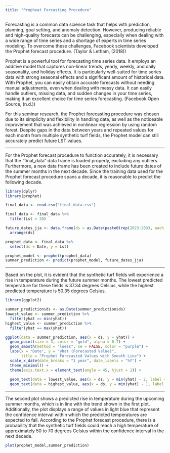 ```yaml
---
title: "Propheat Forcasting Procedure"
---
```


Forecasting is a common data science task that helps with prediction, planning, goal setting, and anomaly detection. However, producing reliable and high-quality forecasts can be challenging, especially when dealing with a wide range of time series and a shortage of experts in time series modeling. To overcome these challenges, Facebook scientists developed the Prophet forecast procedure. (Taylor & Letham, (2018))

Prophet is a powerful tool for forecasting time series data. It employs an additive model that captures non-linear trends, yearly, weekly, and daily seasonality, and holiday effects. It is particularly well-suited for time series data with strong seasonal effects and a significant amount of historical data. With Prophet, you can easily obtain accurate forecasts without needing manual adjustments, even when dealing with messy data. It can easily handle outliers, missing data, and sudden changes in your time series, making it an excellent choice for time series forecasting.
(Facebook Open Source, (n.d.))

For this seminar research, the Prophet forecasting procedure was chosen due to its simplicity and flexibility in handling data, as well as the noticeable improvement that was achieved in nonlinear regression by using random forest. Despite gaps in the data between years and repeated values for each month from multiple synthetic turf fields, the Prophet model can still accurately predict future LST values.

___

For the Prophet forecast procedure to function accurately, it is necessary that the "final_data" data frame is loaded properly, excluding any outliers. Furthermore, a new data frame has been created to include future dates of the summer months in the next decade. Since the training data used for the Prophet forecast procedure spans a decade, it is reasonable to predict the following decade.


```r
library(dplyr)
library(prophet)

final_data <- read.csv("final_data.csv")

final_data <- final_data %>%
  filter(Lst > 20)

future_dates_jja <- data.frame(ds = as.Date(paste0(rep(2023:2033, each = 1), "-", rep(6:8, each = 11), "-01"))) %>%
  arrange(ds)

prophet_data <- final_data %>%
  select(ds = Date, y = Lst)

prophet_model <- prophet(prophet_data)
summer_prediction <- predict(prophet_model, future_dates_jja)
```

___

Based on the plot, it is evident that the synthetic turf fields will experience a rise in temperature during the future summer months. The lowest predicted temperature for these fields is 37.34 degrees Celsius, while the highest predicted temperature is 50.35 degrees Celsius.



```r
library(ggplot2)

summer_prediction$ds <- as.Date(summer_prediction$ds)
lowest_value <- summer_prediction %>%
  filter(yhat == min(yhat))
highest_value <- summer_prediction %>%
  filter(yhat == max(yhat))

ggplot(data = summer_prediction, aes(x = ds, y = yhat)) +
  geom_point(size = 3, color = "gold", alpha = 0.7) +
  geom_smooth(method = "loess", se = FALSE, color = "purple") +
  labs(x = "Date", y = "yhat (Forecasted Value)", 
       title = "Prophet Forecasted Values with Smooth Line") +
  scale_x_date(date_breaks = "1 year", date_labels = "%Y") +
  theme_minimal() +
  theme(axis.text.x = element_text(angle = 45, hjust = 1)) +
  
  geom_text(data = lowest_value, aes(x = ds, y = min(yhat) - 2, label = paste("Lowest:", round(yhat,2))), hjust = 0) +
  geom_text(data = highest_value, aes(x = ds, y = min(yhat) - 1, label = paste("Highest:", round(yhat,2))), hjust = 1)

```

___

The second plot shows a predicted rise in temperature during the upcoming summer months, which is in line with the trend shown in the first plot. Additionally, the plot displays a range of values in light blue that represent the confidence interval within which the predicted temperatures are expected to fall. According to the Prophet forecast procedure, there is a probability that the synthetic turf fields could reach a high temperature of approximately 50 to 70 degrees Celsius within the confidence interval in the next decade.

```r
plot(prophet_model,summer_prediction)
```

